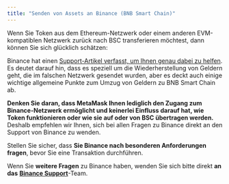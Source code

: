 ```yaml
---
title: "Senden von Assets an Binance (BNB Smart Chain)"
---
```


Wenn Sie Token aus dem Ethereum-Netzwerk oder einem anderen EVM-kompatiblen Netzwerk zurück nach BSC transferieren möchtest, dann können Sie sich glücklich schätzen:

Binance hat einen [Support-Artikel verfasst, um Ihnen genau dabei zu helfen](https://academy.binance.com/en/articles/how-to-recover-crypto-transferred-to-the-wrong-network-on-binance). Es deutet darauf hin, dass es speziell um die Wiederherstellung von Geldern geht, die im falschen Netzwerk gesendet wurden, aber es deckt auch einige wichtige allgemeine Punkte zum Umzug von Geldern zu BNB Smart Chain ab.

**Denken Sie daran, dass MetaMask Ihnen lediglich den Zugang zum Binance-Netzwerk ermöglicht und keinerlei Einfluss darauf hat, wie Token funktionieren oder wie sie auf oder von BSC übertragen werden.** Deshalb empfehlen wir Ihnen, sich bei allen Fragen zu Binance direkt an den Support von Binance zu wenden.

Stellen Sie sicher, dass **Sie Binance nach besonderen Anforderungen fragen**, bevor Sie eine Transaktion durchführen.

Wenn Sie **weitere Fragen** zu Binance haben, wenden Sie sich bitte direkt **an das** **[Binance Support](https://www.binance.com/en/support)**-Team.
